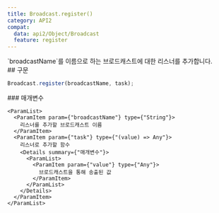 ```yaml
---
title: Broadcast.register()
category: API2
compat:
  data: api2/Object/Broadcast
  feature: register
---
```


<Section>
  `broadcastName`를 이름으로 하는 브로드캐스트에 대한 리스너를 추가합니다.
</Section>
<Section>
  ## 구문

  ~~~js
  Broadcast.register(broadcastName, task);
  ~~~

  <Section>
    ### 매개변수

    <ParamList>
      <ParamItem param={"broadcastName"} type={"String"}>
        리스너를 추가할 브로드캐스트 이름
      </ParamItem>
      <ParamItem param={"task"} type={"(value) => Any"}>
        리스너로 추가할 함수
        <Details summary={"매개변수"}>
          <ParamList>
            <ParamItem param={"value"} type={"Any"}>
              브로드캐스트을 통해 송출된 값
            </ParamItem>
          </ParamList>
        </Details>
      </ParamItem>
    </ParamList>
  </Section>
</Section>